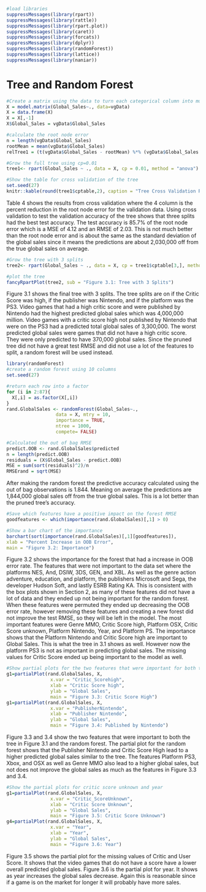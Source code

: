 ```{r}
#load libraries
suppressMessages(library(rpart)) 
suppressMessages(library(rattle))
suppressMessages(library(rpart.plot))
suppressMessages(library(caret))
suppressMessages(library(forcats))
suppressMessages(library(dplyr))
suppressMessages(library(randomForest))
suppressMessages(library(lattice))
suppressMessages(library(naniar))
```
# Tree and Random Forest
```{r}
#Create a matrix using the data to turn each categorical column into multiple Boolean columns
X = model.matrix(Global_Sales~., data=vgData)
X = data.frame(X)
X = X[,-1]
X$Global_Sales = vgData$Global_Sales
```

```{r}
#calculate the root node error
n = length(vgData$Global_Sales)
rootMean = mean(vgData$Global_Sales)
relTree1 = (t(vgData$Global_Sales - rootMean) %*% (vgData$Global_Sales - rootMean))/n
```


```{r}
#Grow the full tree using cp=0.01
tree1<- rpart(Global_Sales ~ ., data = X, cp = 0.01, method = "anova")
```  
  
```{r}
#Show the table for cross validation of the tree
set.seed(27)
knitr::kable(round(tree1$cptable,2), caption = "Tree Cross Validation Results")
```
Table 4 shows the results from cross validation where the 4 column is the percent reduction in the root node error for the validation data. Using cross validation to test the validation accuracy of the tree shows that three splits had the best test accuracy. The test accuracy is 85.7% of the root node error which is a MSE of 4.12 and an RMSE of 2.03. This is not much better than the root node error and is about the same as the standard deviation of the global sales since it means the predictions are about 2,030,000 off from the true global sales on average. 
```{r}
#Grow the tree with 3 splits
tree2<- rpart(Global_Sales ~ ., data = X, cp = tree1$cptable[3,], method = "anova")

#plot the tree
fancyRpartPlot(tree2, sub = "Figure 3.1: Tree with 3 Splits")
```
Figure 3.1 shows the final tree with 3 splits. The tree splits are on if the Critic Score was high, if the publisher was Nintendo, and if the platform was the PS3.  Video games that had a high critic score and were published by Nintendo had the highest predicted global sales which was 4,000,000 million.   Video games with a critic score high not published by Nintendo that were on the PS3 had a predicted total global sales of 3,300,000.  The worst predicted global sales were games that did not have a high critic score.  They were only predicted to have 370,000 global sales. Since the pruned tree did not have a great test RMSE and did not use a lot of the features to split, a random forest will be used instead. 


```{r}
library(randomForest)
#create a random forest using 10 columns
set.seed(27)

#return each row into a factor
for (i in 2:87){
  X[,i] = as.factor(X[,i])
}
rand.GlobalSales <- randomForest(Global_Sales~.,
                  data = X, mtry = 10,
                  importance = TRUE,
                  ntree = 1000,
                  compete= FALSE)
```

```{r}
#Calculated the out of bag RMSE
predict.OOB <- rand.GlobalSales$predicted
n = length(predict.OOB)
residuals = (X$Global_Sales - predict.OOB)
MSE = sum(sort(residuals)^2)/n
RMSErand = sqrt(MSE)
```

After making the random forest the predictive accuracy calculated using the out of bag observations is 1.844. Meaning on average the predictions are 1,844,000 global sales off from the true global sales. This is a lot better than the pruned tree's accuracy.

```{r, fig.height = 10, fig.width = 5, fig.align = "center"}
#Save which features have a positive impact on the forest RMSE
goodfeatures <- which(importance(rand.GlobalSales)[,1] > 0)

#Show a bar chart of the importance
barchart(sort(importance(rand.GlobalSales)[,1][goodfeatures]),
xlab = "Percent Increase in OOB Error",
main = "Figure 3.2: Importance")
```
Figure 3.2 shows the importance for the forest that had a increase in OOB error rate. The features that were not important to the data set where the platforms NES, And, DSIW, 3DS, GEN, and XBL.  As well as the genre action adventure, education, and platform, the publishers Microsoft and Sega, the developer Hudson Soft, and lastly ESRB Rating KA. This is consistent with the box plots shown in Section 2, as many of these features did not have a lot of data and they ended up not being important for the random forest. When these features were permuted they ended up decreasing the OOB error rate, however removing these features and creating a new forest did not improve the test RMSE, so they will be left in the model. The most important features were Genre MMO, Critic Score high, Platform OSX, Critic Score unknown, Platform Nintendo, Year, and Platform PS.  The importance shows that the Platform Nintendo and Critic Score high are important to Global Sales. This is what the tree in 3.1 shows as well. However now the platform PS3 is not as important in predicting global sales. The missing values for Critic Score ended up being important to the model as well. 

```{r, fig.asp=0.5}
#Show partial plots for the two features that were important for both the pruned tree and the random forest
g1=partialPlot(rand.GlobalSales, X,
                x.var = "Critic_Scorehigh",
                xlab = "Critic Score high",
                ylab = "Global Sales",
                main = "Figure 3.3: Critic Score High")
g1=partialPlot(rand.GlobalSales, X,
                x.var = "PublisherNintendo",
                xlab = "Publisher Nintendo",
                ylab = "Global Sales",
                main = "Figure 3.4: Published by Nintendo")
```
Figure 3.3 and 3.4 show the two features that were important to both the tree in Figure 3.1 and the random forest.  The partial plot for the random forest shows that the Publisher Nintendo and Critic Score High lead to a higher predicted global sales similar to the tree. The features Platform PS3, Xbox, and OSX as well as Genre MMO also lead to a higher global sales, but not does not improve the global sales as much as the features in Figure 3.3 and 3.4.

```{r, fig.asp=0.5}

#Show the partial plots for critic score unknown and year
g1=partialPlot(rand.GlobalSales, X,
                x.var = "Critic_ScoreUnknown",
                xlab = "Critic Score Unknown",
                ylab = "Global Sales",
                main = "Figure 3.5: Critic Score Unknown")
g4=partialPlot(rand.GlobalSales, X,
                x.var = "Year",
                xlab = "Year",
                ylab = "Global Sales",
                main = "Figure 3.6: Year")
```
Figure 3.5 shows the partial plot for the missing values of Critic and User Score. It shows that the video games that do not have a score have a lower overall predicted global sales. Figure 3.6 is the partial plot for year. It shows as year increases the global sales decrease. Again this is reasonable since if a game is on the market for longer it will probably have more sales.
